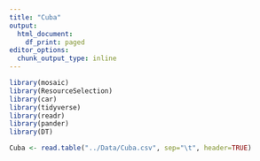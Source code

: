 ```yaml
---
title: "Cuba"
output:
  html_document:
    df_print: paged
editor_options:
  chunk_output_type: inline
---
```


```r
library(mosaic)
library(ResourceSelection)
library(car)
library(tidyverse)
library(readr)
library(pander)
library(DT)

Cuba <- read.table("../Data/Cuba.csv", sep="\t", header=TRUE)
```

